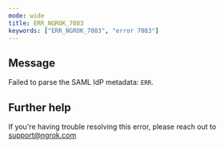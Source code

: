```yaml
---
mode: wide
title: ERR_NGROK_7083
keywords: ["ERR_NGROK_7083", "error 7083"]
---
```


## Message

Failed to parse the SAML IdP metadata: `ERR`.

## Further help

If you're having trouble resolving this error, please reach out to [support@ngrok.com](mailto:support@ngrok.com?subject=Help%20with%20ERR_NGROK_7083)
